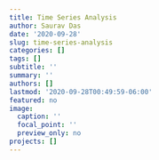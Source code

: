 ```yaml
---
title: Time Series Analysis
author: Saurav Das
date: '2020-09-28'
slug: time-series-analysis
categories: []
tags: []
subtitle: ''
summary: ''
authors: []
lastmod: '2020-09-28T00:49:59-06:00'
featured: no
image:
  caption: ''
  focal_point: ''
  preview_only: no
projects: []
---
```

